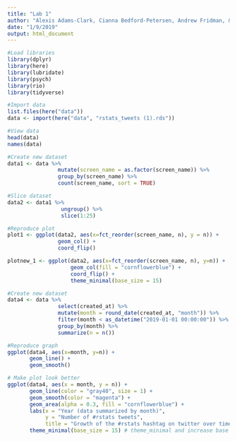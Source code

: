 ```yaml
---
title: "Lab 1"
author: "Alexis Adams-Clark, Cianna Bedford-Petersen, Andrew Fridman, & Brendan Cullen"
date: "1/9/2019"
output: html_document
---
```


```r
#Load libraries
library(dplyr)
library(here)
library(lubridate)
library(psych)
library(rio)
library(tidyverse)

#Import data
list.files(here("data"))
data <- import(here("data", "rstats_tweets (1).rds"))
```

```r
#View data
head(data)
names(data)

#Create new dataset
data1 <- data %>% 
                mutate(screen_name = as.factor(screen_name)) %>% 
                group_by(screen_name) %>% 
                count(screen_name, sort = TRUE)

#Slice dataset
data2 <- data1 %>%
                 ungroup() %>% 
                 slice(1:25)

#Reproduce plot
plot1 <- ggplot(data2, aes(x=fct_reorder(screen_name, n), y = n)) +
                geom_col() +
                coord_flip()
```

```r
plotnew_1 <- ggplot(data2, aes(x=fct_reorder(screen_name, n), y=n)) +
                    geom_col(fill = "cornflowerblue") +
                    coord_flip() + 
                    theme_minimal(base_size = 15)
```

```r
#Create new dataset
data4 <- data %>% 
                select(created_at) %>% 
                mutate(month = round_date(created_at, "month")) %>% 
                filter(month < as_datetime("2019-01-01 00:00:00")) %>% 
                group_by(month) %>% 
                summarize(n = n())

#Reproduce graph
ggplot(data4, aes(x=month, y=n)) + 
       geom_line() +
       geom_smooth()
```

```r
# Make plot look better
ggplot(data4, aes(x = month, y = n)) +
       geom_line(color = "gray40", size = 1) +
       geom_smooth(color = "magenta") +
       geom_area(alpha = 0.3, fill = "cornflowerblue") +
       labs(x = "Year (data summarized by month)", 
            y = "Number of #rstats tweets", 
            title = "Growth of the #rstats hashtag on twitter over time") +
       theme_minimal(base_size = 15) # theme_minimal and increase base size
```

